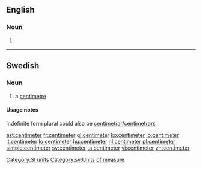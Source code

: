 ==English==

===Noun===
{{en-noun}}

# {{US}} {{alternative spelling of|[[centimetre]]}}

[[Category:SI units]]

----

==Swedish==

===Noun===
{{sv-noun-irreg-c|2=centimetern|3=centimeter|4=centimeterna}}

# a [[centimetre]]

====Usage notes====
Indefinite form plural could also be [[centimetrar]]/[[centimetrars]]

[[Category:sv:Units of measure]]

[[ast:centimeter]]
[[fr:centimeter]]
[[gl:centimeter]]
[[ko:centimeter]]
[[io:centimeter]]
[[it:centimeter]]
[[lo:centimeter]]
[[hu:centimeter]]
[[nl:centimeter]]
[[pl:centimeter]]
[[simple:centimeter]]
[[sv:centimeter]]
[[ta:centimeter]]
[[vi:centimeter]]
[[zh:centimeter]]